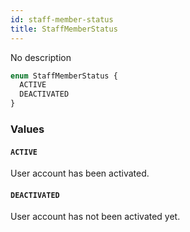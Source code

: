 ```yaml
---
id: staff-member-status
title: StaffMemberStatus
---
```


No description

```graphql
enum StaffMemberStatus {
  ACTIVE
  DEACTIVATED
}
```

### Values

#### `ACTIVE`

User account has been activated.

#### `DEACTIVATED`

User account has not been activated yet.
